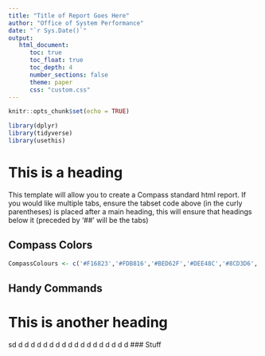 ```yaml
---
title: "Title of Report Goes Here"
author: "Office of System Performance"
date: "`r Sys.Date()`"
output:
   html_document:
      toc: true
      toc_float: true
      toc_depth: 4
      number_sections: false
      theme: paper
      css: "custom.css"
---
```


```r
knitr::opts_chunk$set(echo = TRUE)

library(dplyr)
library(tidyverse)
library(usethis)

```

# This is a heading {.tabset .tabset-fade .tabset-pills}

This template will allow you to create a Compass standard html report. If you would like multiple tabs, ensure the tabset code above (in the curly parentheses) is placed after a main heading, this will ensure that headings below it (preceded by '## ' will be the tabs)

## Compass Colors

```r

CompassColours <- c('#F16823','#FDB816','#BED62F','#DEE48C','#8CD3D6','#4AB8C1','#286169','#133438')

```

## Handy Commands

# This is another heading
sd
d
d
d
d
d
d
d
d
d
d
d
d
d
d
d
d
d
d
### Stuff

<!-- "C:/Program Files/RStudio/resources/app/bin/quarto/bin/tools/pandoc" +RTS -K512m -RTS skeleton.knit.md --to html4 --from markdown+autolink_bare_uris+tex_math_single_backslash --output skeleton.html --lua-filter "C:\Users\SHeron\AppData\Local\R\win-library\4.2\rmarkdown\rmarkdown\lua\pagebreak.lua" --lua-filter "C:\Users\SHeron\AppData\Local\R\win-library\4.2\rmarkdown\rmarkdown\lua\latex-div.lua" --embed-resources --standalone --variable bs3=TRUE --section-divs --table-of-contents --toc-depth 4 --variable toc_float=1 --variable toc_selectors=h1,h2,h3,h4 --variable toc_collapsed=1 --variable toc_smooth_scroll=1 --variable toc_print=1 --template "C:\Users\SHeron\AppData\Local\R\win-library\4.2\rmarkdown\rmd\h\default.html" --no-highlight --variable highlightjs=1 --variable theme=paper --css custom.css --mathjax --variable "mathjax-url=https://mathjax.rstudio.com/latest/MathJax.js?config=TeX-AMS-MML_HTMLorMML" --include-in-header "C:\Users\SHeron\AppData\Local\Temp\RtmpGMrRMc\rmarkdown-str149604eed71c2.html"  -->